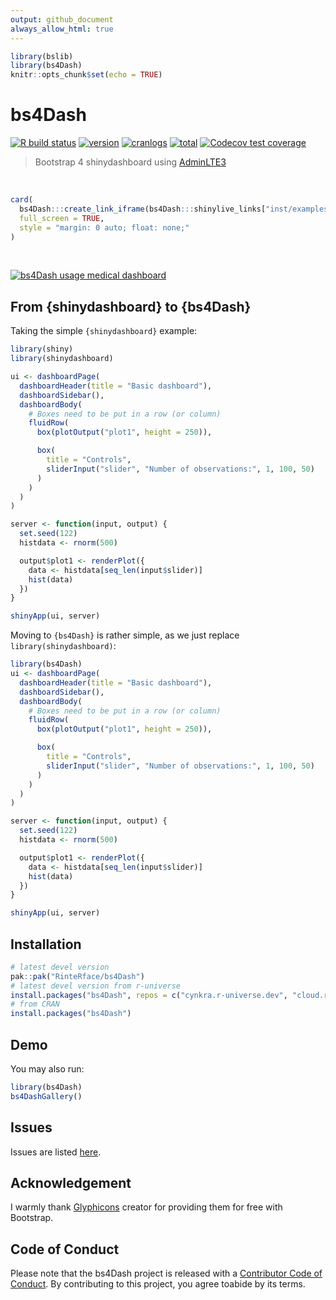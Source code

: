 ```yaml
---
output: github_document
always_allow_html: true
---
```


```r
library(bslib)
library(bs4Dash)
knitr::opts_chunk$set(echo = TRUE)
```

# bs4Dash 

[![R build status](https://github.com/RinteRface/bs4Dash/workflows/R-CMD-check/badge.svg)](https://github.com/RinteRface/bs4Dash/actions)
[![version](https://www.r-pkg.org/badges/version/bs4Dash)](https://CRAN.R-project.org/package=bs4Dash)
[![cranlogs](https://cranlogs.r-pkg.org/badges/bs4Dash)](https://CRAN.R-project.org/package=bs4Dash)
[![total](https://cranlogs.r-pkg.org/badges/grand-total/bs4Dash)](https://CRAN.R-project.org/package=bs4Dash)
[![Codecov test coverage](https://codecov.io/gh/RinteRface/bs4Dash/branch/master/graph/badge.svg)](https://codecov.io/gh/RinteRface/bs4Dash?branch=master)

> Bootstrap 4 shinydashboard using [AdminLTE3](https://github.com/ColorlibHQ/AdminLTE)

<br>

```r
card(
  bs4Dash:::create_link_iframe(bs4Dash:::shinylive_links["inst/examples/showcase"]),
  full_screen = TRUE,
  style = "margin: 0 auto; float: none;"
)
```

<br>

<div class="card">
<a href="https://analytichealth.co.uk/pharmly-portal/" target="_blank"><img src="https://analytichealth.co.uk/wp-content/uploads/2021/10/PA-bs4Dash.gif" alt="bs4Dash usage medical dashboard"></a>
</div>


## From {shinydashboard} to {bs4Dash}

Taking the simple `{shinydashboard}` example:

```r
library(shiny)
library(shinydashboard)

ui <- dashboardPage(
  dashboardHeader(title = "Basic dashboard"),
  dashboardSidebar(),
  dashboardBody(
    # Boxes need to be put in a row (or column)
    fluidRow(
      box(plotOutput("plot1", height = 250)),

      box(
        title = "Controls",
        sliderInput("slider", "Number of observations:", 1, 100, 50)
      )
    )
  )
)

server <- function(input, output) {
  set.seed(122)
  histdata <- rnorm(500)

  output$plot1 <- renderPlot({
    data <- histdata[seq_len(input$slider)]
    hist(data)
  })
}

shinyApp(ui, server)
```

Moving to `{bs4Dash}` is rather simple, as we just replace `library(shinydashboard)`:

```r
library(bs4Dash)
ui <- dashboardPage(
  dashboardHeader(title = "Basic dashboard"),
  dashboardSidebar(),
  dashboardBody(
    # Boxes need to be put in a row (or column)
    fluidRow(
      box(plotOutput("plot1", height = 250)),

      box(
        title = "Controls",
        sliderInput("slider", "Number of observations:", 1, 100, 50)
      )
    )
  )
)

server <- function(input, output) {
  set.seed(122)
  histdata <- rnorm(500)

  output$plot1 <- renderPlot({
    data <- histdata[seq_len(input$slider)]
    hist(data)
  })
}

shinyApp(ui, server)
```

## Installation

```r
# latest devel version
pak::pak("RinteRface/bs4Dash")
# latest devel version from r-universe
install.packages("bs4Dash", repos = c("cynkra.r-universe.dev", "cloud.r-project.org"))
# from CRAN
install.packages("bs4Dash")
```

## Demo
You may also run:

```r
library(bs4Dash)
bs4DashGallery()
```

## Issues

Issues are listed [here](https://github.com/RinteRface/bs4Dash/issues). 


## Acknowledgement

I warmly thank [Glyphicons](https://www.glyphicons.com) creator for providing them for free with Bootstrap. 

## Code of Conduct
  
Please note that the bs4Dash project is released with a [Contributor Code of Conduct](https:/contributor-covenant.org/version/2/0/CODE_OF_CONDUCT.html). By contributing to this project, you agree toabide by its terms.
